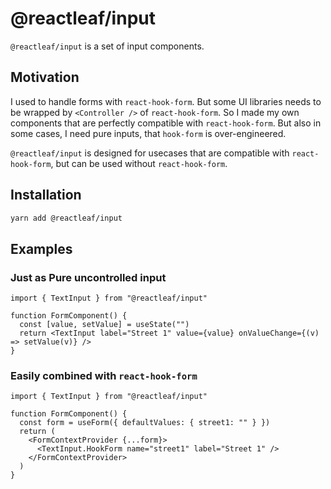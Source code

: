 # @reactleaf/input

`@reactleaf/input` is a set of input components.

## Motivation

I used to handle forms with `react-hook-form`. But some UI libraries needs to be wrapped by `<Controller />` of `react-hook-form`.
So I made my own components that are perfectly compatible with `react-hook-form`.
But also in some cases, I need pure inputs, that `hook-form` is over-engineered.

`@reactleaf/input` is designed for usecases that are compatible with `react-hook-form`, but can be used without `react-hook-form`.

## Installation

```sh
yarn add @reactleaf/input
```

## Examples

### Just as Pure uncontrolled input

```tsx
import { TextInput } from "@reactleaf/input"

function FormComponent() {
  const [value, setValue] = useState("")
  return <TextInput label="Street 1" value={value} onValueChange={(v) => setValue(v)} />
}
```

### Easily combined with `react-hook-form`

```tsx
import { TextInput } from "@reactleaf/input"

function FormComponent() {
  const form = useForm({ defaultValues: { street1: "" } })
  return (
    <FormContextProvider {...form}>
      <TextInput.HookForm name="street1" label="Street 1" />
    </FormContextProvider>
  )
}
```
